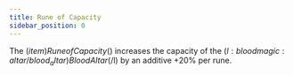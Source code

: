 ```yaml
---
title: Rune of Capacity
sidebar_position: 0
---
```



The $(item)Rune of Capacity$() increases the capacity of the $(l:bloodmagic:altar/blood_altar)Blood Altar$(/l) by an additive +20% per rune.

